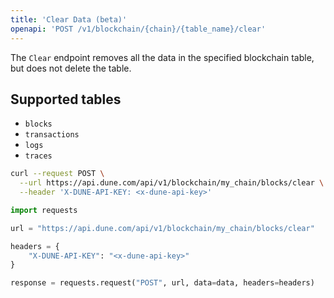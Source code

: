 ```yaml
---
title: 'Clear Data (beta)'
openapi: 'POST /v1/blockchain/{chain}/{table_name}/clear'
---
```


The `Clear` endpoint removes all the data in the specified blockchain table, but does not delete the table.

## Supported tables

- `blocks`
- `transactions`
- `logs`
- `traces`

<RequestExample>

```bash curl
curl --request POST \
  --url https://api.dune.com/api/v1/blockchain/my_chain/blocks/clear \
  --header 'X-DUNE-API-KEY: <x-dune-api-key>'
```


```python Python
import requests

url = "https://api.dune.com/api/v1/blockchain/my_chain/blocks/clear"

headers = {
    "X-DUNE-API-KEY": "<x-dune-api-key>"
}

response = requests.request("POST", url, data=data, headers=headers)
```

</RequestExample>